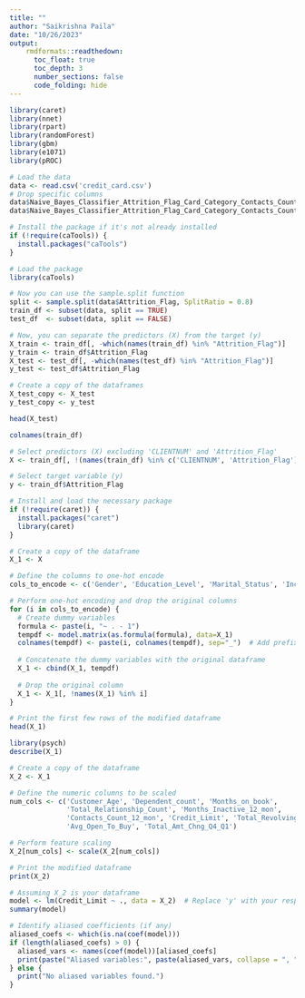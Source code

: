 ```yaml
---
title: ""
author: "Saikrishna Paila"
date: "10/26/2023"
output:
    rmdformats::readthedown:
      toc_float: true
      toc_depth: 3
      number_sections: false
      code_folding: hide
---
```

```r
library(caret)
library(nnet)
library(rpart)
library(randomForest)
library(gbm)
library(e1071)
library(pROC)
```

```r
# Load the data
data <- read.csv('credit_card.csv')
# Drop specific columns
data$Naive_Bayes_Classifier_Attrition_Flag_Card_Category_Contacts_Count_12_mon_Dependent_count_Education_Level_Months_Inactive_12_mon_1 <- NULL
data$Naive_Bayes_Classifier_Attrition_Flag_Card_Category_Contacts_Count_12_mon_Dependent_count_Education_Level_Months_Inactive_12_mon_2 <- NULL

```

```r
# Install the package if it's not already installed
if (!require(caTools)) {
  install.packages("caTools")
}

# Load the package
library(caTools)

# Now you can use the sample.split function
split <- sample.split(data$Attrition_Flag, SplitRatio = 0.8)
train_df <- subset(data, split == TRUE)
test_df  <- subset(data, split == FALSE)

# Now, you can separate the predictors (X) from the target (y)
X_train <- train_df[, -which(names(train_df) %in% "Attrition_Flag")]
y_train <- train_df$Attrition_Flag
X_test <- test_df[, -which(names(test_df) %in% "Attrition_Flag")]
y_test <- test_df$Attrition_Flag
```

```r
# Create a copy of the dataframes
X_test_copy <- X_test
y_test_copy <- y_test
```


```r
head(X_test)
```
```r
colnames(train_df)
```
```r
# Select predictors (X) excluding 'CLIENTNUM' and 'Attrition_Flag'
X <- train_df[, !(names(train_df) %in% c('CLIENTNUM', 'Attrition_Flag'))]

# Select target variable (y)
y <- train_df$Attrition_Flag
```

```r
# Install and load the necessary package
if (!require(caret)) {
  install.packages("caret")
  library(caret)
}

# Create a copy of the dataframe
X_1 <- X

# Define the columns to one-hot encode
cols_to_encode <- c('Gender', 'Education_Level', 'Marital_Status', 'Income_Category', 'Card_Category')

# Perform one-hot encoding and drop the original columns
for (i in cols_to_encode) {
  # Create dummy variables
  formula <- paste(i, "~ . - 1")
  tempdf <- model.matrix(as.formula(formula), data=X_1)
  colnames(tempdf) <- paste(i, colnames(tempdf), sep="_")  # Add prefix to the column names
  
  # Concatenate the dummy variables with the original dataframe
  X_1 <- cbind(X_1, tempdf)
  
  # Drop the original column
  X_1 <- X_1[, !names(X_1) %in% i]
}

# Print the first few rows of the modified dataframe
head(X_1)
```

```r
library(psych)
describe(X_1)
```
```r
# Create a copy of the dataframe
X_2 <- X_1

# Define the numeric columns to be scaled
num_cols <- c('Customer_Age', 'Dependent_count', 'Months_on_book', 
              'Total_Relationship_Count', 'Months_Inactive_12_mon', 
              'Contacts_Count_12_mon', 'Credit_Limit', 'Total_Revolving_Bal', 
              'Avg_Open_To_Buy', 'Total_Amt_Chng_Q4_Q1')

# Perform feature scaling
X_2[num_cols] <- scale(X_2[num_cols])

# Print the modified dataframe
print(X_2)
```

```r
# Assuming X_2 is your dataframe
model <- lm(Credit_Limit ~ ., data = X_2)  # Replace 'y' with your response variable
summary(model)

# Identify aliased coefficients (if any)
aliased_coefs <- which(is.na(coef(model)))
if (length(aliased_coefs) > 0) {
  aliased_vars <- names(coef(model))[aliased_coefs]
  print(paste("Aliased variables:", paste(aliased_vars, collapse = ", ")))
} else {
  print("No aliased variables found.")
}


```

